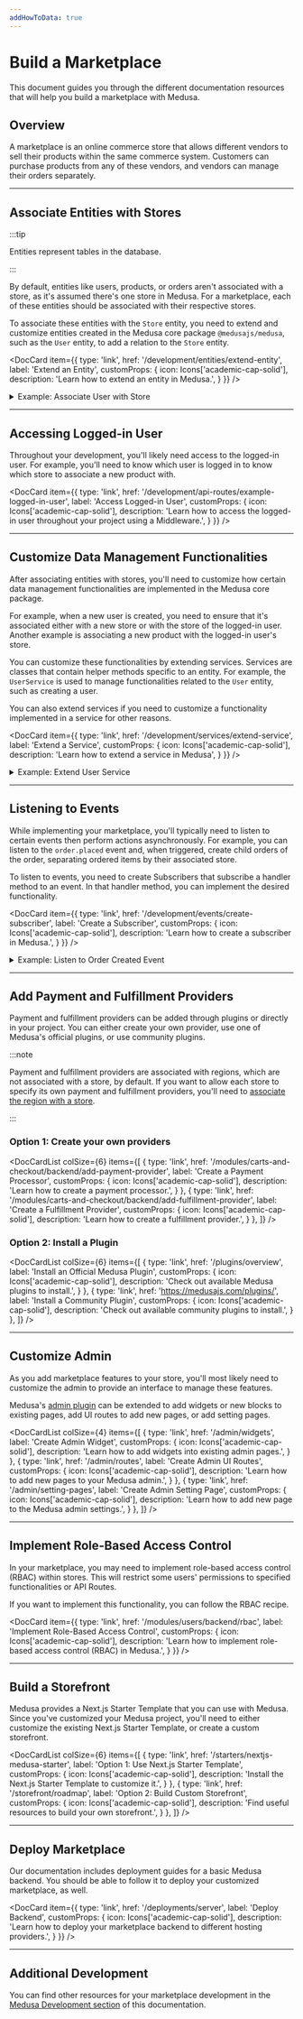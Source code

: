 ```yaml
---
addHowToData: true
---
```



# Build a Marketplace

This document guides you through the different documentation resources that will help you build a marketplace with Medusa.

## Overview

A marketplace is an online commerce store that allows different vendors to sell their products within the same commerce system. Customers can purchase products from any of these vendors, and vendors can manage their orders separately.

<LearningPath pathName="marketplace" />

---

## Associate Entities with Stores

:::tip

Entities represent tables in the database.

:::

By default, entities like users, products, or orders aren't associated with a store, as it's assumed there's one store in Medusa. For a marketplace, each of these entities should be associated with their respective stores.

To associate these entities with the `Store` entity, you need to extend and customize entities created in the Medusa core package `@medusajs/medusa`, such as the `User` entity, to add a relation to the `Store` entity.

<DocCard item={{
  type: 'link',
  href: '/development/entities/extend-entity',
  label: 'Extend an Entity',
  customProps: {
    icon: Icons['academic-cap-solid'],
    description: 'Learn how to extend an entity in Medusa.',
  }
}} />

<details>
<summary>Example: Associate User with Store</summary>

For example, to associate the `User` entity with the `Store` entity, create the file `src/models/user.ts` with the following content:

```ts title=src/models/user.ts
import { 
  Column,
  Entity,
  Index,
  JoinColumn,
  ManyToOne,
} from "typeorm"
import {
  User as MedusaUser,
} from "@medusajs/medusa"
import { Store } from "./store"

@Entity()
export class User extends MedusaUser {
  @Index("UserStoreId")
  @Column({ nullable: true })
  store_id?: string

  @ManyToOne(() => Store, (store) => store.members)
  @JoinColumn({ name: "store_id", referencedColumnName: "id" })
  store?: Store
}
```

Then, you need to extend the `UserRepository` to point to your extended entity. To do that, create the file `src/repositories/user.ts` with the following content:

```ts title=src/repositories/user.ts
import { User } from "../models/user"
import { 
  dataSource,
} from "@medusajs/medusa/dist/loaders/database"
import {
  UserRepository as MedusaUserRepository,
} from "@medusajs/medusa/dist/repositories/user"

export const UserRepository = dataSource
  .getRepository(User)
  .extend({
    ...Object.assign(
      MedusaUserRepository, 
      { target: User }
    ),
  })

export default UserRepository
```

Next, you need to create a migration that reflects the changes on the `User` entity in your database. To do that, run the following command to create a migration file:

```bash
npx typeorm migration:create src/migrations/add-user-store-id
```

This creates a file in the `src/migrations` directory of the format `<TIMESTAMP>_add-user-store-id.ts`. Replace the `up` and `down` methods in that file with the methods here:

```ts title=src/migrations/<TIMESTAMP>_add-user-store-id.ts
// ...

export class AddUserStoreId1681287255173 
  implements MigrationInterface {
    // ...

    public async up(queryRunner: QueryRunner): Promise<void> {
        await queryRunner.query(
          `ALTER TABLE "user" ADD "store_id" character varying`
        )
        await queryRunner.query(
          `CREATE INDEX "UserStoreId" ON "user" ("store_id")`
        )
    }

    public async down(queryRunner: QueryRunner): Promise<void> {
        await queryRunner.query(
          `DROP INDEX "public"."UserStoreId"`
        )
        await queryRunner.query(
          `ALTER TABLE "user" DROP COLUMN "store_id"`
        )
    }

}
```

Finally, to reflect these changes and start using them, `build` your changes and run migrations with the following commands:

```bash npm2yarn
npm run build
npx medusa migrations run
```

You can extend other entities in a similar manner to associate them with a store.

</details>

---

## Accessing Logged-in User

Throughout your development, you'll likely need access to the logged-in user. For example, you'll need to know which user is logged in to know which store to associate a new product with.

<DocCard item={{
  type: 'link',
  href: '/development/api-routes/example-logged-in-user',
  label: 'Access Logged-in User',
  customProps: {
    icon: Icons['academic-cap-solid'],
    description: 'Learn how to access the logged-in user throughout your project using a Middleware.',
  }
}} />

---

## Customize Data Management Functionalities

After associating entities with stores, you'll need to customize how certain data management functionalities are implemented in the Medusa core package.

For example, when a new user is created, you need to ensure that it's associated either with a new store or with the store of the logged-in user. Another example is associating a new product with the logged-in user's store.

You can customize these functionalities by extending services. Services are classes that contain helper methods specific to an entity. For example, the `UserService` is used to manage functionalities related to the `User` entity, such as creating a user.

You can also extend services if you need to customize a functionality implemented in a service for other reasons.

<DocCard item={{
  type: 'link',
  href: '/development/services/extend-service',
  label: 'Extend a Service',
  customProps: {
    icon: Icons['academic-cap-solid'],
    description: 'Learn how to extend a service in Medusa',
  }
}} />

<details>
<summary>Example: Extend User Service</summary>

You can extend the user service to change how the `create` method is implemented.

To extend the user service, create the file `src/services/user.ts` with the following content:

<!-- eslint-disable prefer-rest-params -->

```ts title=src/services/user.ts
import { Lifetime } from "awilix"
import { 
  UserService as MedusaUserService,
} from "@medusajs/medusa"
import { User } from "../models/user"
import { 
  CreateUserInput as MedusaCreateUserInput,
} from "@medusajs/medusa/dist/types/user"
import StoreRepository from "../repositories/store"

type CreateUserInput = {
  store_id?: string
} & MedusaCreateUserInput

class UserService extends MedusaUserService {
  static LIFE_TIME = Lifetime.SCOPED
  protected readonly loggedInUser_: User | null
  protected readonly storeRepository_: typeof StoreRepository

  constructor(container, options) {
    super(...arguments)
    this.storeRepository_ = container.storeRepository

    try {
      this.loggedInUser_ = container.loggedInUser
    } catch (e) {
      // avoid errors when backend first runs
    }
  }

  async create(
    user: CreateUserInput,
    password: string
  ): Promise<User> {
    if (!user.store_id) {
      const storeRepo = this.manager_.withRepository(
        this.storeRepository_
      )
      let newStore = storeRepo.create()
      newStore = await storeRepo.save(newStore)
      user.store_id = newStore.id
    }

    return await super.create(user, password)
  }
}

export default UserService
```

In the `create` method of this extended service, you create a new store if the user being created doesn't have a store associated with it.

You can then test out your customization by running the `build` command and starting the backend:

```bash
npm run build
npx medusa develop
```
</details>

---

## Listening to Events

While implementing your marketplace, you'll typically need to listen to certain events then perform actions asynchronously. For example, you can listen to the `order.placed` event and, when triggered, create child orders of the order, separating ordered items by their associated store.

To listen to events, you need to create Subscribers that subscribe a handler method to an event. In that handler method, you can implement the desired functionality.

<DocCard item={{
  type: 'link',
  href: '/development/events/create-subscriber',
  label: 'Create a Subscriber',
  customProps: {
    icon: Icons['academic-cap-solid'],
    description: 'Learn how to create a subscriber in Medusa.',
  }
}} />

<details>
<summary>Example: Listen to Order Created Event</summary>

To listen to the `order.placed` event, create the file `src/subscribers/orderNotifier.ts` with the following content:

```ts title=src/subscribers/orderNotifier.ts
class OrderNotifierSubscriber {
  constructor({ eventBusService }) {
    eventBusService.subscribe("order.placed", this.handleOrder)
  }

  handleOrder = async (data) => {
    // TODO perform functionality
  }
}

export default OrderNotifierSubscriber
```

This subscribes the `handleOrder` method to be executed whenever the `order.placed` event is emitted.

You can then test out your subscriber by running the `build` command and starting the backend:

```bash
npm run build
npx medusa develop
```
</details>

---

## Add Payment and Fulfillment Providers

Payment and fulfillment providers can be added through plugins or directly in your project. You can either create your own provider, use one of Medusa's official plugins, or use community plugins.

:::note

Payment and fulfillment providers are associated with regions, which are not associated with a store, by default. If you want to allow each store to specify its own payment and fulfillment providers, you'll need to [associate the region with a store](#associate-entities-with-stores).

:::

### Option 1: Create your own providers

<DocCardList colSize={6} items={[
  {
    type: 'link',
    href: '/modules/carts-and-checkout/backend/add-payment-provider',
    label: 'Create a Payment Processor',
    customProps: {
      icon: Icons['academic-cap-solid'],
      description: 'Learn how to create a payment processor.',
    }
  },
  {
    type: 'link',
    href: '/modules/carts-and-checkout/backend/add-fulfillment-provider',
    label: 'Create a Fulfillment Provider',
    customProps: {
      icon: Icons['academic-cap-solid'],
      description: 'Learn how to create a fulfillment provider.',
    }
  },
]} />

### Option 2: Install a Plugin

<DocCardList colSize={6} items={[
  {
    type: 'link',
    href: '/plugins/overview',
    label: 'Install an Official Medusa Plugin',
    customProps: {
      icon: Icons['academic-cap-solid'],
      description: 'Check out available Medusa plugins to install.',
    }
  },
  {
    type: 'link',
    href: 'https://medusajs.com/plugins/',
    label: 'Install a Community Plugin',
    customProps: {
      icon: Icons['academic-cap-solid'],
      description: 'Check out available community plugins to install.',
    }
  },
]} />

---

## Customize Admin

As you add marketplace features to your store, you'll most likely need to customize the admin to provide an interface to manage these features.

Medusa's [admin plugin](../admin/quickstart.mdx) can be extended to add widgets or new blocks to existing pages, add UI routes to add new pages, or add setting pages.

<DocCardList colSize={4} items={[
  {
    type: 'link',
    href: '/admin/widgets',
    label: 'Create Admin Widget',
    customProps: {
      icon: Icons['academic-cap-solid'],
      description: 'Learn how to add widgets into existing admin pages.',
    }
  },
  {
    type: 'link',
    href: '/admin/routes',
    label: 'Create Admin UI Routes',
    customProps: {
      icon: Icons['academic-cap-solid'],
      description: 'Learn how to add new pages to your Medusa admin.',
    }
  },
  {
    type: 'link',
    href: '/admin/setting-pages',
    label: 'Create Admin Setting Page',
    customProps: {
      icon: Icons['academic-cap-solid'],
      description: 'Learn how to add new page to the Medusa admin settings.',
    }
  },
]} />

---

## Implement Role-Based Access Control

In your marketplace, you may need to implement role-based access control (RBAC) within stores. This will restrict some users' permissions to specified functionalities or API Routes.

If you want to implement this functionality, you can follow the RBAC recipe.

<DocCard item={{
  type: 'link',
  href: '/modules/users/backend/rbac',
  label: 'Implement Role-Based Access Control',
  customProps: {
    icon: Icons['academic-cap-solid'],
    description: 'Learn how to implement role-based access control (RBAC) in Medusa.',
  }
}} />

---

## Build a Storefront

Medusa provides a Next.js Starter Template that you can use with Medusa. Since you've customized your Medusa project, you'll need to either customize the existing Next.js Starter Template, or create a custom storefront.

<DocCardList colSize={6} items={[
  {
    type: 'link',
    href: '/starters/nextjs-medusa-starter',
    label: 'Option 1: Use Next.js Starter Template',
    customProps: {
      icon: Icons['academic-cap-solid'],
      description: 'Install the Next.js Starter Template to customize it.',
    }
  },
  {
    type: 'link',
    href: '/storefront/roadmap',
    label: 'Option 2: Build Custom Storefront',
    customProps: {
      icon: Icons['academic-cap-solid'],
      description: 'Find useful resources to build your own storefront.',
    }
  },
]} />

---

## Deploy Marketplace

Our documentation includes deployment guides for a basic Medusa backend. You should be able to follow it to deploy your customized marketplace, as well.

<DocCard item={{
  type: 'link',
  href: '/deployments/server',
  label: 'Deploy Backend',
  customProps: {
    icon: Icons['academic-cap-solid'],
    description: 'Learn how to deploy your marketplace backend to different hosting providers.',
  }
}} />

---

## Additional Development

You can find other resources for your marketplace development in the [Medusa Development section](../development/overview.mdx) of this documentation.
